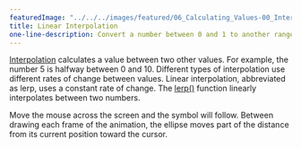 ---
featuredImage: "../../../images/featured/06_Calculating_Values-00_Interpolate-thumbnail.png"
title: Linear Interpolation
one-line-description: Convert a number between 0 and 1 to another range.
---

<a href="https://developer.mozilla.org/en-US/docs/Glossary/Interpolation" target="_blank">Interpolation</a>
calculates a value between two other values. For example, the number 5 is
halfway between 0 and 10. Different types of interpolation use
different rates of change between values. Linear interpolation,
abbreviated as lerp, uses a constant rate of change. The
<a href="https://p5js.org/reference/#/p5/lerp" target="_blank">lerp()</a>
function linearly interpolates between two numbers.

Move the mouse across the screen and the symbol will follow.
Between drawing each frame of the animation, the ellipse moves part
of the distance from its current position toward the cursor.